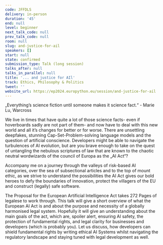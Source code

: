 ```yaml
---
code: JFFDLS
delivery: in-person
duration: '45'
end: null
level: beginner
next_talk_code: null
prev_talk_code: null
room: null
slug: and-justice-for-ail
speakers: []
start: null
state: confirmed
submission_type: Talk (long session)
talks_after: null
talks_in_parallel: null
title: '... and justice for AIl'
track: Ethics, Philosophy & Politics
tweet: ''
website_url: https://ep2024.europython.eu/session/and-justice-for-ail
---
```


„Everything’s science fiction until someone makes it science fact.“ - Marie Lu, Warcross

We live in times that have quite a lot of those science facts- even if hoverboards sadly are not part of them- and now have to deal with this new world and all it’s changes for better or for worse.
There are unsettling deepfakes, stunning Cap-Set-Problem-solving language models and the question of artificial conscience. Developers might be able to navigate the turbulences of AI evolution, but are you brave enough to take on the quest of untangling the nebulous scriptures of law that are known to the chaotic neutral wordwizards of the council of Europa as the „AI Act“?

Accompany me on a journey through the valleys of risk-based AI categories, over the sea of subsectional articles and to the top of mount ethic, as we strive to understand the possibilities the AI Act gives our bold heroes to defy the boundaries of innovation, protect the villagers of the EU and construct (legally) safe software.

The Proposal for the European Artificial Intelligence Act takes 272 Pages of legalese to work through.
This talk will give a short overview of what the European AI Act is and about the purpose and necessity of a globally harmonised legal system.
Hopefully it will give an understanding about the main goals of the act, which are, spoiler alert, ensuring AI safety, the protection of fundamental rights, and legal clarity for businesses and developers (which is probably you).
Let us discuss, how developers can shield fundamental rights by writing ethical AI Systems whilst navigating the regulatory landscape and staying tuned with legal development as well.
